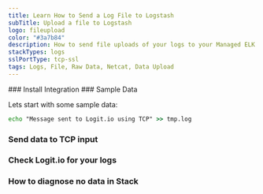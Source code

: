 ```yaml
---
title: Learn How to Send a Log File to Logstash
subTitle: Upload a file to Logstash
logo: fileupload
color: "#3a7b84"
description: How to send file uploads of your logs to your Managed ELK Logstash instance. Simplify sending log data with Logit.io's data source configuration examples.
stackTypes: logs
sslPortType: tcp-ssl
tags: Logs, File, Raw Data, Netcat, Data Upload
---
```


<Steps>
  ### Install Integration
  <InstallIntegration/>
  ### Sample Data

  Lets start with some sample data:

  ```cmd copy
  echo "Message sent to Logit.io using TCP" >> tmp.log
  ```

  ### Send data to TCP input

  <SendDataToTCP />

  ### Check Logit.io for your logs

  <LaunchStack utmMedium="logs" utmCampaign="upload" source="upload" />

  ### How to diagnose no data in Stack

  <DiagnoseNoData />

</Steps>